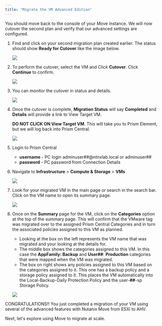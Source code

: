 ```yaml
---
title: "Migrate the VM Advanced Edition"
---
```



You should move back to the console of your Move instance. We will now cutover the second plan 
and verify that our advanced settings are configured.

1. Find and click on your second migration plan created earlier. The status should show **Ready for 
Cutover** like the image below.

   ![](./img/adv1.png)

2. To perform the cutover, select the VM and Click **Cutover**. Click **Continue** to confirm.

   ![](./img/adv2.png)

3. You can monitor the cutover in status and details.

   ![](./img/adv3.png)

4. Once the cutover is complete, **Migration Status** will say **Completed** and **Details** will provide a 
link to View Target VM.

   **DO NOT CLICK ON View Target VM**. This will take you to Prism Element, but we will log back into Prism 
   Central.

   ![](./img/adv4.png)

5. Login to Prism Central

   - **username** - PC login adminuser##@ntnxlab.local or adminuser##
   - **password** - PC password from Connection Details

6. Navigate to **Infrastructure** > **Compute & Storage** > **VMs**

   ![](./img/adv6.png)

7. Look for your migrated VM in the main page or search in the search bar. Click on the VM name 
to open its summary page.
   
   ![](./img/adv7.png)

8. Once on the **Summary** page for the VM, click on the **Categories** option at the top of the summary page. 
This will confirm that the VMware tag was migrated over to the assigned Prism Central Categories and in 
turn the associated policies assigned to this VM as planned.

   - Looking at the box on the left represents the VM name that was migrated and your looking at the details for.
   - The middle box shows the categories assigned to this VM. In this case the **AppFamily: Backup** and 
   **User##**: **Production** categories that were mapped when the VM was migrated.
   - The box on right shows any policies assigned to this VM based on the categories assigned to it. This one 
    has a backup policy and a storage policy assigned to it. This places the VM automatically into the 
    Local-Backup-Daily Protection Policy and the user-**##**-sp Storage Policy.

    ![](./img/adv8.png)

CONGRATULATIONS!! You just completed a migration of your VM using several of the advanced features with 
Nutanix Move from ESXi to AHV. 

Next, let's explore using Move to migrate at scale.